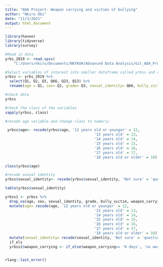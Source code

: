 ```yaml
---
title: "ADA Project- Weapon carrying and victims of bullying"
author: "Nkiru Obi"
date: "11/3/2021"
output: html_document
---
```


```r
library(haven)
library(tidyverse)
library(survey)

#Read in data
yrbs_2019 <- read.spss(
    "C:/Users/nkiru/Documents/NKYRUH/Advanced Data Analysis/Git_ADA_Project/yrbs2019.sav", to.data.frame=TRUE)
```

```r
#Select variables of interest into smaller dataframe called yrbss and rename variables.
yrbss <- yrbs_2019 %>%
  select(Q1, Q2, Q3, Q66, Q23, Q13) %>%
  rename(age = Q1, sex= Q2, grade= Q3, sexual_identity= Q66, bully_victim= Q23, weapon_carrying= Q13)

#check data
yrbss

#check the class of the variables
sapply(yrbss, class)
```

```r
#recode age variable and change class to numeric

 yrbss$age<- recode(yrbss$age, '12 years old or younger' = 12,
                                         '13 years old' = 13,
                                         '14 years old' = 14,
                                         '15 years old' = 15,
                                         '16 years old' = 16,
                                         '17 years old' = 17,
                                         '18 years old or older' = 18) 

class(yrbss$age)

#recode sexual identity
yrbss$sexual_identity<- recode(yrbss$sexual_identity, 'Not sure' = 'questioning')

table(yrbss$sexual_identity)

yrbss1 <- yrbss %>%
  drop_na(age, sex, sexual_identity, grade, bully_victim, weapon_carrying) %>%
  mutate(age= recode(age, '12 years old or younger' = 12,
                                         '13 years old' = 13,
                                         '14 years old' = 14,
                                         '15 years old' = 15,
                                         '16 years old' = 16,
                                         '17 years old' = 17,
                                         '18 years old or older' = 18)) %>%
  mutate(sexual_identity= recode(sexual_identity, 'Not sure' = 'questioning')) %>%
  if_els
  yrbss1$weapon_carrying <- if_else(weapon_carrying== '0 days', 'no weapon carrying', 'carried weapon')


rlang::last_error()
```

```r

```

